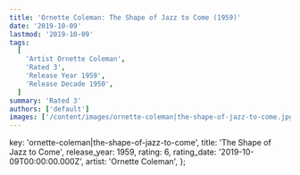 ```yaml
---
title: 'Ornette Coleman: The Shape of Jazz to Come (1959)'
date: '2019-10-09'
lastmod: '2019-10-09'
tags:
  [
    'Artist Ornette Coleman',
    'Rated 3',
    'Release Year 1959',
    'Release Decade 1950',
  ]
summary: 'Rated 3'
authors: ['default']
images: ['/content/images/ornette-coleman|the-shape-of-jazz-to-come.jpg']
---
```


  key: 'ornette-coleman|the-shape-of-jazz-to-come',
  title: 'The Shape of Jazz to Come',
  release_year: 1959,
  rating: 6,
  rating_date: '2019-10-09T00:00:00.000Z',
  artist: 'Ornette Coleman',
};

<MusicRating data={data} />
